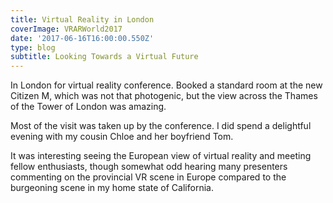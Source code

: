 ---
title: Virtual Reality in London
coverImage: VRARWorld2017
date: '2017-06-16T16:00:00.550Z'
type: blog
subtitle: Looking Towards a Virtual Future
---

In London for virtual reality conference. Booked a standard room at the new Citizen M, which was not that photogenic, but the view across the Thames of the Tower of London was amazing.

Most of the visit was taken up by the conference. I did spend a delightful evening with my cousin Chloe and her boyfriend Tom.

It was interesting seeing the European view of virtual reality and meeting fellow enthusiasts, though somewhat odd hearing many presenters commenting on the provincial VR scene in Europe compared to the burgeoning scene in my home state of California.

<London2017SlideShow />

